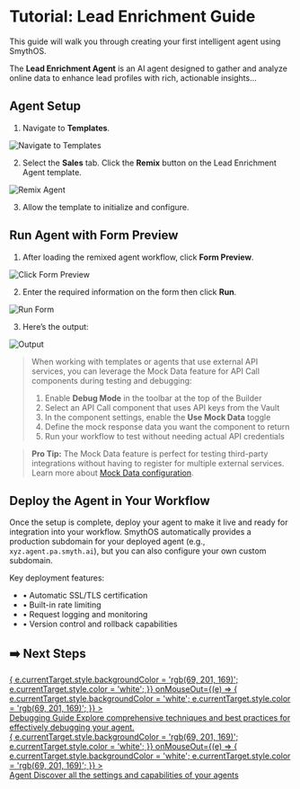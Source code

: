 # Tutorial: Lead Enrichment Guide

This guide will walk you through creating your first intelligent agent using SmythOS.

The **Lead Enrichment Agent** is an AI agent designed to gather and analyze online data to enhance lead profiles with rich, actionable insights...

<YouTube videoId="V0ft3GrLtjY" title="SmythOS - Lead Enrichment Agent" />

## Agent Setup

1. Navigate to **Templates**.

<Image src="/img/lead_enrichment_agent/img_1.png" alt="Navigate to Templates" />

2. Select the **Sales** tab. Click the **Remix** button on the Lead Enrichment Agent template.

<Image src="/img/lead_enrichment_agent/img_2.png" alt="Remix Agent" />

3. Allow the template to initialize and configure.

## Run Agent with Form Preview

1. After loading the remixed agent workflow, click **Form Preview**.

<Image src="/img/lead_enrichment_agent/img_3.png" alt="Click Form Preview" />

2. Enter the required information on the form then click **Run**.

<Image src="/img/lead_enrichment_agent/gif 1.png" alt="Run Form" />

3. Here’s the output:

<Image src="/img/lead_enrichment_agent/img_4.png" alt="Output" />

> When working with templates or agents that use external API services, you can leverage the Mock Data feature for API Call components during testing and debugging:
>
>1. Enable **Debug Mode** in the toolbar at the top of the Builder
>2. Select an API Call component that uses API keys from the Vault
>3. In the component settings, enable the **Use Mock Data** toggle
>4. Define the mock response data you want the component to return
>5. Run your workflow to test without needing actual API credentials

> **Pro Tip:** The Mock Data feature is perfect for testing third-party integrations without having to register for multiple external services. Learn more about [Mock Data configuration](components/APICall?id=mock-data).

## Deploy the Agent in Your Workflow

Once the setup is complete, deploy your agent to make it live and ready for integration into your workflow. SmythOS automatically provides a production subdomain for your deployed agent (e.g., `xyz.agent.pa.smyth.ai`), but you can also configure your own custom subdomain.

Key deployment features:
- • Automatic SSL/TLS certification
- • Built-in rate limiting
- • Request logging and monitoring
- • Version control and rollback capabilities


## ➡️ Next Steps

<div style={{ display: 'flex', justifyContent: 'space-between', alignItems: 'center' }}>
  <a
    href="/doc/#/how-to/debugging"
    style={{
      flex: 1,
      display: 'flex',
      alignItems: 'center',
      padding: 20,
      textDecoration: 'none',
      color: 'rgb(69, 201, 169)',
      backgroundColor: 'white',
      border: '2px solid rgb(69, 201, 169)',
      borderRadius: 10,
      cursor: 'pointer',
    }}
    onMouseOver={(e) => {
      e.currentTarget.style.backgroundColor = 'rgb(69, 201, 169)';
      e.currentTarget.style.color = 'white';
    }}
    onMouseOut={(e) => {
      e.currentTarget.style.backgroundColor = 'white';
      e.currentTarget.style.color = 'rgb(69, 201, 169)';
    }}
  >
    <div>
      <span style={{ fontWeight: 'bold', fontSize: 22, display: 'block' }}>Debugging Guide</span>
      <span style={{ fontWeight: 300, fontSize: 14, display: 'block' }}>
        Explore comprehensive techniques and best practices for effectively debugging your agent.
      </span>
    </div>
  </a>
</div>

<div style={{ display: 'flex', justifyContent: 'space-between', alignItems: 'center', marginTop: 15 }}>
  <a
    href="/doc/#/core_concepts/builder"
    style={{
      flex: 1,
      display: 'flex',
      alignItems: 'center',
      padding: 20,
      textDecoration: 'none',
      color: 'rgb(69, 201, 169)',
      backgroundColor: 'white',
      border: '2px solid rgb(69, 201, 169)',
      borderRadius: 10,
      cursor: 'pointer',
    }}
    onMouseOver={(e) => {
      e.currentTarget.style.backgroundColor = 'rgb(69, 201, 169)';
      e.currentTarget.style.color = 'white';
    }}
    onMouseOut={(e) => {
      e.currentTarget.style.backgroundColor = 'white';
      e.currentTarget.style.color = 'rgb(69, 201, 169)';
    }}
  >
    <div>
      <span style={{ fontWeight: 'bold', fontSize: 22, display: 'block' }}>Agent</span>
      <span style={{ fontWeight: 300, fontSize: 14, display: 'block' }}>
        Discover all the settings and capabilities of your agents
      </span>
    </div>
  </a>
</div>
